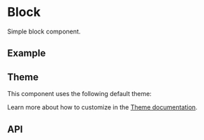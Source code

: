
<Meta of={BlockStories} />

# Block
Simple block component.

## Example
<ToggleCanvas sourceState="shown" of={BlockStories.Label} storybook="components-layout-block--label" />

## Theme
This component uses the following default theme:

<ThemeRender theme={blockTheme} />

Learn more about how to customize in the [Theme documentation](/docs/theme/getting-started).

## API
<PropsTable name="Block" />

